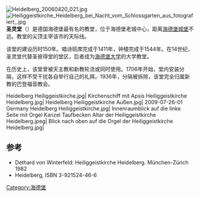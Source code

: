 [[File:Heidelberg_20060420_021.jpg|thumb]]
[[File:Heiliggeistkirche_Heidelberg_bei_Nacht_vom_Schlossgarten_aus_fotografiert_.jpg|thumb]]
'''圣灵堂'''（{{lang-de|Heiliggeistkirche}}）是德国海德堡最有名的教堂，位于海德堡老城中心，距离[[海德堡城堡|海德堡城堡]]不远。教堂的尖顶主宰该市的天际线。

该堂的建设历时150年。唱诗班席完成于1411年，钟楼完成于1544年。在14世纪，圣灵堂代替圣彼得堂的堂区，后者成为[[海德堡大学|海德堡大学]]的大学教堂。

在历史上，该堂曾被天主教和新教轮流或同时使用。1706年开始，堂内安装分隔，这样不受干扰各自举行自己的礼拜。1936年，分隔被拆除，该堂完全归属新教的巴登福音教会。
<gallery>
Heidelberg Heiliggeistkirche.jpg|
Kirchenschiff mit Apsis Heiliggeistkirche Heidelberg.jpg|
Heidelberg Heiliggeistkirche Außen.jpg|
2009-07-26-01 Germany Heidelberg Heiliggeistkirche.jpg|
Innenraumblick auf die linke Seite mit Orgel Kanzel Taufbecken Altar der Heiliggeistkirche Heidelberg.jpeg|
Blick nach oben auf die Orgel der Heiliggeistkirche Heidelberg.jpg|
</gallery>

==参考==
* Dethard von Winterfeld: Heiliggeistkirche Heidelberg. München-Zürich 1982
* Heidelberg, ISBN 3-921524-46-6
{{coord|49|24|44|N|8|42|34|E|region:DE-BW_type:landmark|display=title}}
[[Category:海德堡|Category:海德堡]]